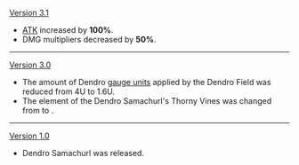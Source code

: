 {{Change History/Header}}
[[Version 3.1]]
* [[ATK]] increased by '''100%'''.
* DMG multipliers decreased by '''50%'''.
----
[[Version 3.0]]
* The amount of Dendro [[gauge unit]]s applied by the Dendro Field was reduced from 4U to 1.6U.
* The element of the Dendro Samachurl's Thorny Vines was changed from {{Dendro}} to {{Wood}}.
----
[[Version 1.0]]
* Dendro Samachurl was released.
